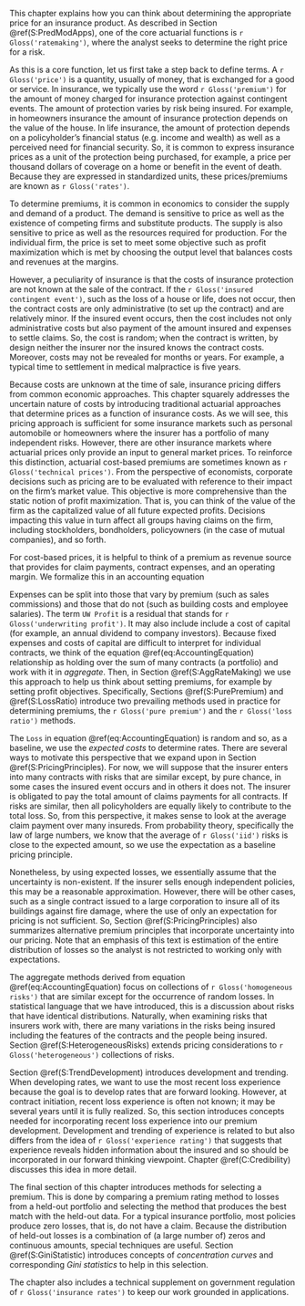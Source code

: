 <!-- ## Introduction to Ratemaking-->

This chapter explains how you can think about determining the appropriate price for an insurance product. As described in Section \@ref(S:PredModApps), one of the core actuarial functions is `r Gloss('ratemaking')`, where the  analyst seeks to determine the right price for a risk.

As this is a core function, let us first take a step back to define terms. A `r Gloss('price')` is a quantity, usually of money, that is exchanged for a good or service. In insurance, we typically use the word `r Gloss('premium')` for the amount of money charged for insurance protection against contingent events. The amount of protection varies by risk being insured. For example, in homeowners insurance the amount of insurance protection depends on the value of the house. In life insurance, the amount of protection depends on a policyholder's financial status (e.g. income and wealth) as well as a perceived need for financial security. So, it is common to express insurance prices as a unit of the protection being purchased, for example, a price per thousand dollars of coverage on a home or benefit in the event of death. Because they are expressed in standardized units, these prices/premiums are known as `r Gloss('rates')`.

To determine premiums, it is common in economics to consider the supply and demand of a product. The demand is sensitive to price as well as the existence of competing firms and substitute products. The supply is also sensitive to price as well as the resources required for production. For the individual firm, the price is set to meet some objective such as profit maximization which is met by choosing the output level that balances costs and revenues at the margins.

However, a peculiarity of insurance is that the costs of insurance protection are not known at the sale of the contract. If the `r Gloss('insured contingent event')`, such as the loss of a house or life, does not occur, then the contract costs are only administrative (to set up the contract) and are relatively minor. If the insured event occurs, then the cost includes not only administrative costs but also payment of the amount insured and expenses to settle claims. So, the cost is random; when the contract is written, by design neither the insurer nor the insured knows the contract costs. Moreover, costs may not be revealed for months or years. For example, a typical time to settlement in medical malpractice is five years.

Because costs are unknown at the time of sale, insurance pricing differs from common economic approaches.
This chapter squarely addresses the uncertain nature of costs by introducing traditional actuarial approaches that determine prices as a function of insurance costs. As we will see, this pricing approach is sufficient for some insurance markets such as personal automobile or homeowners where the insurer has a portfolio of many independent risks. However, there are other insurance markets where actuarial prices only provide an input to general market prices. To reinforce this distinction, actuarial cost-based premiums are sometimes known as `r Gloss('technical prices')`. From the perspective of economists, corporate decisions such as pricing are to be evaluated with reference to their impact on the firm's market value. This objective is more comprehensive than the static notion of profit maximization. That is, you can think of the value of the firm as the capitalized value of all future expected profits. Decisions impacting this value in turn affect all groups having claims on the firm, including stockholders, bondholders, policyowners (in the case of mutual companies), and so forth.

<!-- Given that costs are not incurred or even known at the time of sale, this chapter focuses on the costs of supplying insurance, following the actuarial literature. This is not a complete picture of everything needed to price insurance.  -->

For cost-based prices, it is helpful to think of a premium as revenue source that provides for claim payments, contract expenses, and an operating margin. We formalize this in an accounting equation

\begin{equation}
\small{
\text{Premium = Loss + Expense + UW Profit} .
}
(\#eq:AccountingEquation)
\end{equation}

Expenses can be split into those that vary by premium (such as sales commissions) and those that do not (such as building costs and employee salaries). The term `UW Profit` is a residual that stands for `r Gloss('underwriting profit')`. It may also include include a cost of capital (for example, an annual dividend to company investors). Because fixed expenses and costs of capital are difficult to interpret for individual contracts, we think of the equation \@ref(eq:AccountingEquation) relationship as holding over the sum of many contracts (a portfolio) and work with it in *aggregate*. Then, in Section \@ref(S:AggRateMaking) we use this approach to help us think about setting premiums, for example by setting profit objectives. Specifically, Sections \@ref(S:PurePremium)  and \@ref(S:LossRatio) introduce two prevailing methods used in practice for determining premiums, the `r Gloss('pure premium')` and the `r Gloss('loss ratio')` methods.

The `Loss` in equation \@ref(eq:AccountingEquation) is random and so, as a baseline, we use the *expected costs* to determine rates. There are several ways to motivate this perspective that we expand upon in Section \@ref(S:PricingPrinciples). For now, we will suppose that the insurer enters into many contracts with risks that are similar except, by pure chance, in some cases the insured event occurs and in others it does not. The insurer is obligated to pay the total amount of claims payments for all contracts. If risks are similar, then all policyholders are equally likely to contribute to the total loss. So, from this perspective, it makes sense to look at the average claim payment over many insureds. From probability theory, specifically the law of large numbers, we know that the average of `r Gloss('iid')` risks is close to the expected amount, so we use the expectation as a baseline pricing principle.

Nonetheless, by using expected losses, we essentially assume that the uncertainty is non-existent. If the insurer sells enough independent policies, this may be a reasonable approximation. However, there will be other cases, such as a single contract issued to a large corporation to insure all of its buildings against fire damage, where the use of only an expectation for pricing is not sufficient. So, Section \@ref(S:PricingPrinciples) also summarizes alternative premium principles that incorporate uncertainty into our pricing. Note that an emphasis of this text is estimation of the entire distribution of losses so the analyst is not restricted to working only with expectations.

The aggregate methods derived from equation \@ref(eq:AccountingEquation) focus on collections of `r Gloss('homogeneous risks')` that are similar except for the occurrence of random losses. In statistical language that we have introduced, this is a discussion about risks that have identical distributions. Naturally, when examining risks that insurers work with, there are many variations in the risks being insured including the features of the contracts and the people being insured.  Section \@ref(S:HeterogeneousRisks) extends pricing considerations to `r Gloss('heterogeneous')` collections of risks.

Section \@ref(S:TrendDevelopment) introduces development and trending. When developing rates, we want to use the most recent loss experience because the goal is to develop rates that are forward looking. However, at contract initiation, recent loss experience is often not known; it may be several years until it is fully realized. So, this section introduces concepts needed for incorporating recent loss experience into our premium development. Development and trending of experience is related to but also differs from the idea of `r Gloss('experience rating')` that suggests that experience reveals hidden information about the insured and so should be incorporated in our forward thinking viewpoint. Chapter \@ref(C:Credibility) discusses this idea in more detail.

The final section of this chapter introduces methods for selecting a premium. This is done by comparing a premium rating method to losses from a held-out portfolio and selecting the method that produces the best match with the held-out data. For a typical insurance portfolio, most policies produce zero losses, that is, do not have a claim. Because the distribution of held-out losses is a combination of (a large number of) zeros and continuous amounts, special techniques are useful. Section \@ref(S:GiniStatistic) introduces concepts of *concentration curves* and corresponding *Gini statistics* to help in this selection.

The chapter also includes a technical supplement on government regulation of `r Gloss('insurance rates')` to keep our work grounded in applications.
